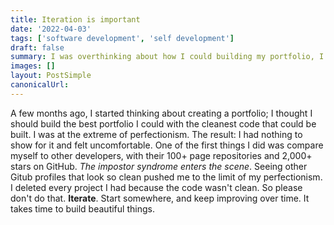```yaml
---
title: Iteration is important
date: '2022-04-03'
tags: ['software development', 'self development']
draft: false
summary: I was overthinking about how I could building my portfolio, I'm just talking about it.
images: []
layout: PostSimple
canonicalUrl:
---
```


A few months ago, I started thinking about creating a portfolio; I thought I should build the best portfolio I could with the cleanest code that could be built.
I was at the extreme of perfectionism. The result: I had nothing to show for it and felt uncomfortable.
One of the first things I did was compare myself to other developers, with their 100+ page repositories and 2,000+ stars on GitHub.
_The impostor syndrome enters the scene_. Seeing other Gitub profiles that look so clean pushed me to the limit of my perfectionism. I deleted every project I had because the code wasn't clean.
So please don't do that. **Iterate**. Start somewhere, and keep improving over time. It takes time to build beautiful things.

